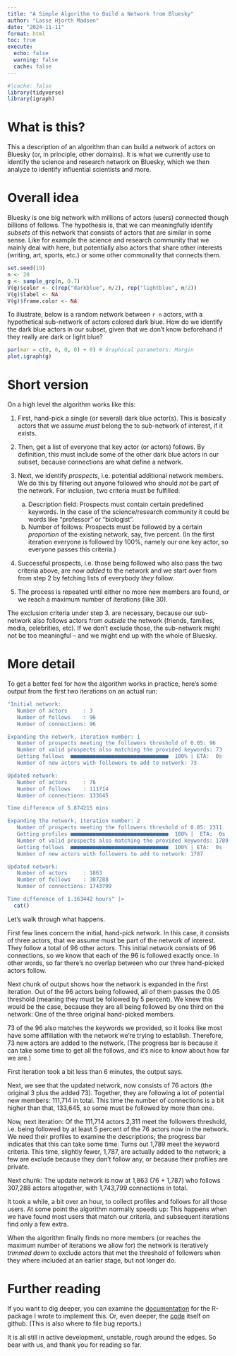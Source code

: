```yaml
---
title: "A Simple Algorithm to Build a Network from Bluesky"
author: "Lasse Hjorth Madsen"
date: "2024-11-11"
format: html
toc: true
execute:
  echo: false
  warning: false
  cache: false
---
```


```r
#|cache: false
library(tidyverse)
library(igraph)
```

# What is this?

This a description of an algorithm than can build a network of actors on Bluesky (or, in principle, other domains). It is what we currently use to identify the science and research network on Bluesky, which we then analyze to identify influential scientists and more.

# Overall idea

Bluesky is one big network with millions of actors (users) connected though billions of follows. The hypothesis is, that we can meaningfully identify *subsets* of this network that consists of actors that are similar in some sense. Like for example the science and research community that we mainly deal with here, but potentially also actors that share other interests (writing, art, sports, etc.) or some other commonality that connects them.

```r
set.seed(19)
n <- 20
g <- sample_grg(n, 0.7)
V(g)$color <- c(rep("darkblue", n/2), rep("lightblue", n/2)) 
V(g)$label <- NA
V(g)$frame.color <- NA
```

To illustrate, below is a random network between `r n` actors, with a hypothetical sub-network of actors colored dark blue. How do we identify the dark blue actors in our subset, given that we don't know beforehand if they really are dark or light blue?

```r
par(mar = c(0, 0, 0, 0) + 0) # Graphical parameters: Margin
plot.igraph(g)
```

# Short version

On a high level the algorithm works like this:

1. First, hand-pick a single (or several) dark blue actor(s). This is basically actors that we assume *must* belong the to sub-network of interest, if it exists. 

2. Then, get a list of everyone that key actor (or actors) follows. By definition, this must include some of the other dark blue actors in our subset, because connections are what define a network.

3. Next, we identify *prospects*, i.e. potential additional network members. We do this by filtering out anyone followed who should *not* be part of the network. For inclusion, two criteria must be fulfilled:
    a. Description field: Prospects must contain certain predefined keywords. In the case of the science/research community it could be words like "professor" or "biologist".
    b. Number of follows: Prospects must be followed by a certain *proportion* of the existing network, say, five percent. (In the first iteration everyone is followed by 100%, namely our one key actor, so everyone passes this criteria.)
  
4. Successful prospects, i.e. those being followed who also pass the two criteria above, are now *added* to the network and we start over from from step 2 by fetching lists of everybody *they* follow. 

5. The process is repeated until either no more new members are found, *or* we reach a maximum number of iterations (like 30).

The exclusion criteria under step 3. are necessary, because our sub-network also follows actors from *outside* the network (friends, families, media, celebrities, etc). If we don't exclude those, the sub-network might not be too meaningful -- and we might end up with the whole of Bluesky.

# More detail

To get a better feel for how the algorithm works in practice, here's some output from the first two iterations on an actual run:

```r
"Initial network:
   Number of actors     : 3
   Number of follows    : 96
   Number of connections: 96

Expanding the network, iteration number: 1
   Number of prospects meeting the followers threshold of 0.05: 96
   Number of valid prospects also matching the provided keywords: 73
   Getting follows  ■■■■■■■■■■■■■■■■■■■■■■■■■■■■■■■  100% | ETA:  0s
   Number of new actors with followers to add to network: 73

Updated network:
   Number of actors     : 76
   Number of follows    : 111714
   Number of connections: 133645

Time difference of 5.874215 mins

Expanding the network, iteration number: 2
   Number of prospects meeting the followers threshold of 0.05: 2311
   Getting profiles ■■■■■■■■■■■■■■■■■■■■■■■■■■■■■■■  100% |  ETA:  0s
   Number of valid prospects also matching the provided keywords: 1789
   Getting follows  ■■■■■■■■■■■■■■■■■■■■■■■■■■■■■■■  100% | ETA:  0s
   Number of new actors with followers to add to network: 1787

Updated network:
   Number of actors     : 1863
   Number of follows    : 307288
   Number of connections: 1743799

Time difference of 1.163442 hours" |> 
  cat()
```
Let's walk through what happens.

First few lines concern the initial, hand-pick network. In this case, it consists of three actors, that we assume must be part of the network of interest. They follow a total of 96 other actors. This initial network consists of 96 connections, so we know that each of the 96 is followed exactly once. In other words, so far there's no overlap between who our three hand-picked actors follow.

Next chunk of output shows how the network is expanded in the first iteration. Out of the 96 actors being followed, all of them passes the 0.05 threshold (meaning they must be followed by 5 percent). We knew this would be the case, because they are all being followed by one third on the network: One of the three original hand-picked members.

73 of the 96 also matches the keywords we provided, so it looks like most have some affiliation with the network we're trying to establish. Therefore, 73 new actors are added to the network. (The progress bar is because it can take some time to get all the follows, and it's nice to know about how far we are.)

First iteration took a bit less than 6 minutes, the output says.

Next, we see that the updated network, now consists of 76 actors (the original 3 plus the added 73). Together, they are following a lot of potential new members: 111,714 in total. This time the number of connections is a bit higher than that, 133,645, so some must be followed by more than one.

Now, next iteration: Of the 111,714 actors  2,311 meet the followers threshold, i.e. being followed by at least 5 percent of the 76 actors now in the network. We need their profiles to examine the descriptions; the progress bar indicates that this can take some time. Turns out 1,789 meet the keyword criteria. This time, slightly fewer, 1,787, are actually added to the network; a few are exclude because they don't follow any, or because their profiles are private.

Next chunk: The update network is now at 1,863 (76 + 1,787) who follows 307,288 actors altogether, with 1,743,799 connections in total.

It took a while, a bit over an hour, to collect profiles and follows for all those users. 
At some point the algorithm normally speeds up: This happens when we have found most users that match our criteria, and subsequent iterations find only a few extra.

When the algorithm finally finds no more members (or reaches the maximum number of iterations we allow for) the network is iteratively *trimmed down* to exclude actors that met the threshold of followers when they where included at an earlier stage, but not longer do.

# Further reading

If you want to dig deeper, you can examine the [documentation](https://lassehjorthmadsen.github.io/blueskynet/index.html) for the R-package I wrote to implement this. Or, even deeper, the [code](https://github.com/lassehjorthmadsen/blueskynet) itself on github. (This is also where to file bug reports.) 

It is all still in active development, unstable, rough around the edges. So bear with us, and thank you for reading so far.
